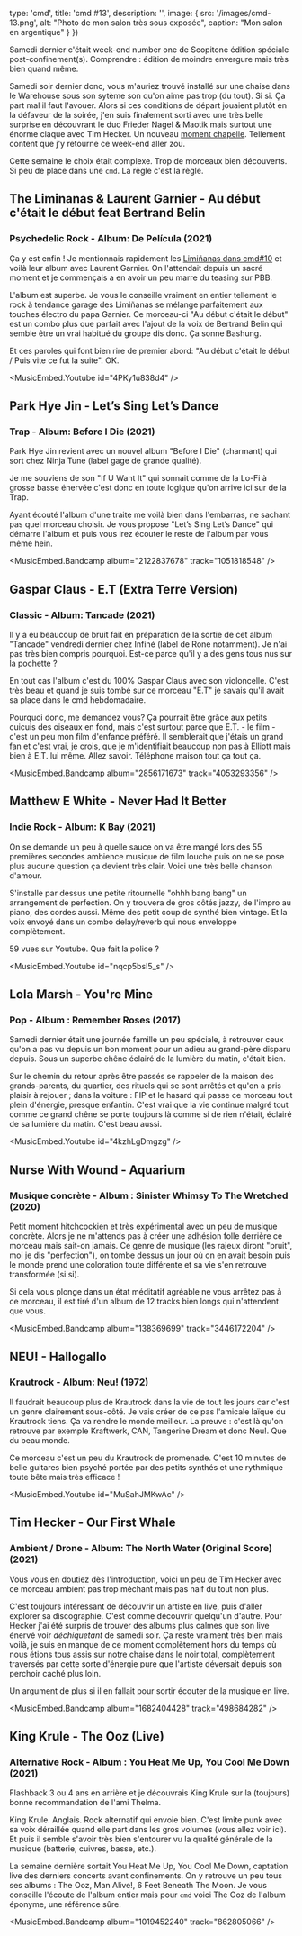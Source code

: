

  type: 'cmd',
  title: 'cmd #13',
  description: '',
  image: {
    src: '/images/cmd-13.png',
    alt: "Photo de mon salon très sous exposée",
    caption: "Mon salon en argentique"
  }
}) 


Samedi dernier c'était week-end number one de Scopitone édition spéciale
post-confinement(s). Comprendre : édition de moindre envergure mais très bien
quand même.

Samedi soir dernier donc, vous m'auriez trouvé installé sur une chaise dans le
Warehouse sous son sytème son qu'on aime pas trop (du tout). Si si. Ça part mal
il faut l'avouer. Alors si ces conditions de départ jouaient plutôt en la
défaveur de la soirée, j'en suis finalement sorti avec une très belle surprise
en découvrant le duo Frieder Nagel & Maotik mais surtout une énorme claque avec
Tim Hecker. Un nouveau [moment chapelle](https://cmd.wuips.com/post/2021-07-16-cmd-4).
Tellement content que j'y retourne ce week-end aller zou.

Cette semaine le choix était complexe. Trop de morceaux bien découverts. Si peu
de place dans une `cmd`. La règle c'est la règle.



## The Liminanas & Laurent Garnier - Au début c'était le début feat Bertrand Belin
### Psychedelic Rock - Album: De Película (2021)

Ça y est enfin ! Je mentionnais rapidement les [Limiñanas dans cmd#10](https://cmd.wuips.com/post/2021-08-27-cmd-10)
et voilà leur album avec Laurent Garnier. On l'attendait depuis un sacré
moment et je commençais a en avoir un peu marre du teasing sur PBB. 

L'album est superbe. Je vous le conseille vraiment en entier tellement le rock
à tendance garage des Limiñanas se mélange parfaitement aux touches électro du
papa Garnier. Ce morceau-ci "Au début c'était le début" est un combo plus que
parfait avec l'ajout de la voix de Bertrand Belin qui semble être un vrai habitué du
groupe dis donc. Ça sonne Bashung.

Et ces paroles qui font bien rire de premier abord:
"Au début c'était le début / Puis vite ce fut la suite". OK.

<MusicEmbed.Youtube id="4PKy1u838d4" />

## Park Hye Jin - Let’s Sing Let’s Dance
### Trap - Album: Before I Die (2021)

Park Hye Jin revient avec un nouvel album "Before I Die" (charmant) qui sort chez Ninja Tune (label gage de grande qualité).

Je me souviens de son "If U Want It" qui sonnait comme de la Lo-Fi à grosse basse énervée c'est donc en toute logique qu'on arrive ici sur de la Trap. 

Ayant écouté l'album d'une traite me voilà bien dans l'embarras, ne sachant pas quel morceau choisir. Je vous propose "Let’s Sing Let’s Dance" qui démarre l'album et puis vous irez écouter le reste de l'album par vous même hein.

<MusicEmbed.Bandcamp album="2122837678" track="1051818548" />


## Gaspar Claus - E.T (Extra Terre Version)
### Classic - Album: Tancade (2021)

Il y a eu beaucoup de bruit fait en préparation de la sortie de cet album "Tancade" vendredi dernier chez Infiné (label de Rone notamment). Je n'ai pas très bien compris pourquoi. Est-ce parce qu'il y a des gens tous nus sur la pochette ?

En tout cas l'album c'est du 100% Gaspar Claus avec son violoncelle. C'est très beau et quand je suis tombé sur ce morceau "E.T" je savais qu'il avait sa place dans le cmd hebdomadaire.

Pourquoi donc, me demandez vous? Ça pourrait être grâce aux petits cuicuis des oiseaux en fond, mais c'est surtout parce que E.T. - le film - c'est un peu mon film d'enfance préféré. Il semblerait que j'étais un grand fan et c'est vrai, je crois, que je m'identifiait beaucoup non pas à Elliott mais bien à E.T. lui même. Allez savoir. Téléphone maison tout ça tout ça.

<MusicEmbed.Bandcamp album="2856171673" track="4053293356" />


## Matthew E White - Never Had It Better
### Indie Rock - Album: K Bay (2021)

On se demande un peu à quelle sauce on va être mangé lors des 55 premières secondes ambience musique de film louche puis on ne se pose plus aucune question ça devient très clair. Voici une très belle chanson d'amour.

S'installe par dessus une petite ritournelle "ohhh bang bang" un arrangement de perfection. On y trouvera de gros côtés jazzy, de l'impro au piano, des cordes aussi. Même des petit coup de synthé bien vintage. Et la voix envoyé dans un combo delay/reverb qui nous enveloppe complètement. 

59 vues sur Youtube. Que fait la police ?

<MusicEmbed.Youtube id="nqcp5bsI5_s" />


## Lola Marsh - You're Mine
### Pop - Album : Remember Roses (2017)

Samedi dernier était une journée famille un peu spéciale, à retrouver ceux qu'on a pas vu depuis un bon moment pour un adieu au grand-père disparu depuis. Sous un superbe chêne éclairé de la lumière du matin, c'était bien.

Sur le chemin du retour après être passés se rappeler de la maison des grands-parents, du quartier, des rituels qui se sont arrêtés et qu'on a pris plaisir à rejouer ; dans la voiture : FIP et le hasard qui passe ce morceau tout plein d'énergie, presque enfantin. C'est vrai que la vie continue malgré tout comme ce grand chêne se porte toujours là comme si de rien n'était, éclairé de sa lumière du matin. C'est beau aussi.

<MusicEmbed.Youtube id="4kzhLgDmgzg" />


## Nurse With Wound - Aquarium
### Musique concrète - Album : Sinister Whimsy To The Wretched (2020)

Petit moment hitchcockien et très expérimental avec un peu de musique concrète.
Alors je ne m'attends pas à créer une adhésion folle derrière ce morceau mais
sait-on jamais. Ce genre de musique (les rajeux diront "bruit", moi je dis
"perfection"), on tombe dessus
un jour où on en avait besoin puis le monde prend une coloration toute
différente et sa vie s'en retrouve transformée (si si).

Si cela vous plonge dans un état méditatif agréable ne vous arrêtez pas à ce
morceau, il est tiré d'un album de 12 tracks bien longs qui n'attendent que vous.

<MusicEmbed.Bandcamp album="138369699" track="3446172204" />


## NEU! - Hallogallo
### Krautrock - Album: Neu! (1972)

Il faudrait beaucoup plus de Krautrock dans la vie de tout les jours car c'est un genre clairement sous-côté. Je vais créer de ce pas l'amicale laïque du Krautrock tiens. Ça va rendre le monde meilleur. La preuve : c'est là qu'on retrouve par exemple Kraftwerk, CAN, Tangerine Dream et donc Neu!. Que du beau monde.

Ce morceau c'est un peu du Krautrock de promenade. C'est 10 minutes de belle guitares bien psyché portée par des petits synthés et une rythmique toute bête mais très efficace !

<MusicEmbed.Youtube id="MuSahJMKwAc" />


## Tim Hecker - Our First Whale
### Ambient / Drone - Album: The North Water (Original Score) (2021)

Vous vous en doutiez dès l'introduction, voici un peu de Tim Hecker avec ce morceau ambient pas trop méchant mais pas naif du tout non plus.

C'est toujours intéressant de découvrir un artiste en live, puis d'aller explorer sa discographie. C'est comme découvrir quelqu'un d'autre. Pour Hecker j'ai été surpris de trouver des albums plus calmes que son live énervé voir _déchiquetant_ de samedi soir. Ça reste vraiment très bien mais voilà, je suis en manque de ce moment complètement hors du temps où nous étions tous assis sur notre chaise dans le noir total, complètement traversés par cette sorte d'énergie pure que l'artiste déversait depuis son perchoir caché plus loin.

Un argument de plus si il en fallait pour sortir écouter de la musique en live.

<MusicEmbed.Bandcamp album="1682404428" track="498684282" />


## King Krule - The Ooz (Live)
### Alternative Rock - Album : You Heat Me Up, You Cool Me Down (2021)

Flashback 3 ou 4 ans en arrière et je découvrais King Krule sur la (toujours) bonne recommandation de l'ami Thelma.

King Krule. Anglais. Rock alternatif qui envoie bien. C'est limite punk avec sa voix déraillée quand elle part dans les gros volumes (vous allez voir ici). Et puis il semble s'avoir très bien s'entourer vu la qualité générale de la musique (batterie, cuivres, basse, etc.).

La semaine dernière sortait You Heat Me Up, You Cool Me Down, captation live des derniers concerts avant confinements. On y retrouve un peu tous ses albums : The Ooz, Man Alive!, 6 Feet Beneath The Moon. Je vous conseille l'écoute de l'album entier mais pour `cmd` voici The Ooz de l'album éponyme,  une référence sûre.

<MusicEmbed.Bandcamp album="1019452240" track="862805066" />

